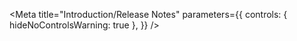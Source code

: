 
<Meta
  title="Introduction/Release Notes"
  parameters={{
    controls: { hideNoControlsWarning: true },
  }}
/>

<Changelog />
